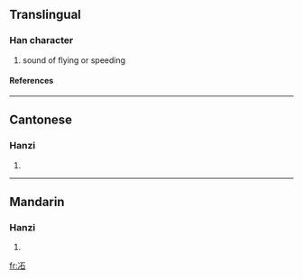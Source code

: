 ==Translingual==
===Han character===
{{Han char|rn=15|rad=冫|as=05|sn=7|four=|canj=戈一一口 (IMMR)}}
# sound of flying or speeding
====References====
{{Han ref|kx=0132.040|hdz=10295.130|uh=34C8|ud=13512}}

----
==Cantonese==
===Hanzi===
{{yue-hanzi|jyut=|y=bing1}}
# {{defn|Cantonese}}

----
==Mandarin==
===Hanzi===
{{cmn-hanzi|pin=[[bèi]] (bei4), [[bìng]] (bing4), [[fèi]] (fei4)|wg=pei<sup>4</sup>, ping<sup>4</sup>, fei<sup>4</sup>}}
# {{defn|Mandarin}}

[[fr:㓈]]